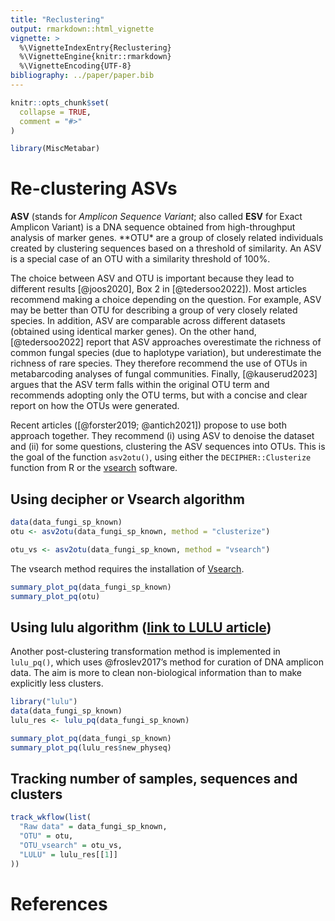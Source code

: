 ```yaml
---
title: "Reclustering"
output: rmarkdown::html_vignette
vignette: >
  %\VignetteIndexEntry{Reclustering}
  %\VignetteEngine{knitr::rmarkdown}
  %\VignetteEncoding{UTF-8}
bibliography: ../paper/paper.bib
---
```


```r
knitr::opts_chunk$set(
  collapse = TRUE,
  comment = "#>"
)
```

```r
library(MiscMetabar)
```

# Re-clustering ASVs

**ASV** (stands for *Amplicon Sequence Variant*; also called **ESV** for Exact Amplicon Variant) is a DNA sequence obtained from high-throughput analysis of marker genes. **OTU* are a group of closely related individuals created by clustering sequences based on a threshold of similarity. An ASV is a special case of an OTU with a similarity threshold of 100%.

The choice between ASV and OTU is important because they lead to different results [@joos2020], Box 2 in [@tedersoo2022]). Most articles recommend making a choice depending on the question. For example, ASV may be better than OTU for describing a group of very closely related species. In addition, ASV are comparable across different datasets (obtained using identical marker genes). On the other hand, [@tedersoo2022] report that ASV approaches overestimate the richness of common fungal species (due to haplotype variation), but underestimate the richness of rare species.  They therefore recommend the use of OTUs in metabarcoding analyses of fungal communities. Finally, [@kauserud2023] argues that the ASV term falls within the original OTU term and recommends adopting  only the OTU terms, but with a concise and clear report on how the OTUs were generated.

Recent articles ([@forster2019; @antich2021]) propose to use both approach together. They recommend (i) using ASV to denoise the dataset and (ii) for some questions, clustering the ASV sequences into OTUs. This is the goal of the function `asv2otu()`, using either the `DECIPHER::Clusterize` function from R or the [vsearch](https://github.com/torognes/vsearch) software. 

## Using decipher or Vsearch algorithm
```r
data(data_fungi_sp_known)
otu <- asv2otu(data_fungi_sp_known, method = "clusterize")
```

```r
otu_vs <- asv2otu(data_fungi_sp_known, method = "vsearch")
```

The vsearch method requires the installation of [Vsearch](https://github.com/torognes/vsearch).

```r
summary_plot_pq(data_fungi_sp_known)
summary_plot_pq(otu)
```

## Using lulu algorithm ([link to LULU article](https://www.nature.com/articles/s41467-017-01312-x))

Another post-clustering transformation method is implemented in `lulu_pq()`, which uses @froslev2017's method for curation of DNA amplicon data. The aim is more to clean non-biological information than to make explicitly less clusters.

```r
library("lulu")
data(data_fungi_sp_known)
lulu_res <- lulu_pq(data_fungi_sp_known)
```

```r
summary_plot_pq(data_fungi_sp_known)
summary_plot_pq(lulu_res$new_physeq)
```

## Tracking number of samples, sequences and clusters

```r
track_wkflow(list(
  "Raw data" = data_fungi_sp_known,
  "OTU" = otu,
  "OTU_vsearch" = otu_vs,
  "LULU" = lulu_res[[1]]
))
```

# References